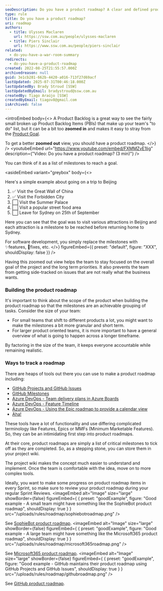 ```yaml
---
seoDescription: Do you have a product roadmap? A clear and defined product roadmap helps teams stay focused on long-term goals and priorities, while also preventing side-tracking on non-essential issues.
type: rule
title: Do you have a product roadmap?
uri: roadmap
authors:
  - title: Ulysses Maclaren
    url: https://ssw.com.au/people/ulysses-maclaren
  - title: Piers Sinclair
    url: https://www.ssw.com.au/people/piers-sinclair
related:
  - do-you-have-a-war-room-summary
redirects:
  - do-you-have-a-product-roadmap
created: 2022-08-25T21:55:57.000Z
archivedreason: null
guid: 3e1cb281-662b-4420-a016-713f27d69acf
lastUpdated: 2025-07-31T00:46:18.000Z
lastUpdatedBy: Brady Stroud [SSW]
lastUpdatedByEmail: bradystroud@ssw.com.au
createdBy: Tiago Araújo [SSW]
createdByEmail: tiagov8@gmail.com
isArchived: false
---
```


<introEmbed
  body={<>
A Product Backlog is a great way to see the fairly small broken up Product Backlog Items (PBIs) that make up your team's "to do" list, but it can be a bit too **zoomed in** and makes it easy to stray from the [Product Goal](/the-3-commitments-in-scrum/).

To get a better **zoomed out** view, you should have a product roadmap.
  </>}
/>
<youtubeEmbed url="https://www.youtube.com/embed/FXMMZvE1lig" description={"Video: Do you have a product roadmap? (3 min)"} />

You can think of it as a list of milestones to reach a goal.

<asideEmbed
  variant="greybox"
  body={<>
    
Here's a simple example about going on a trip to Beijing

1. ✅ Visit the Great Wall of China
2. ✅ Visit the Forbidden City
3. ⬜ Visit the Summer Palace
4. ⬜ Visit a popular street food area
5. ⬜ Leave for Sydney on 25th of September

Here you can see that the goal was to visit various attractions in Beijing and each attraction is a milestone to be reached before returning home to Sydney.

For software development, you simply replace the milestones with ✨features, 🐛fixes, etc.
  </>}
  figureEmbed={{
    preset: "default",
    figure: "XXX",
    shouldDisplay: false
  }}
/>

Having this zoomed out view helps the team to stay focused on the overall goal of the project and the long term priorities. It also prevents the team from getting side-tracked on issues that are not really what the business wants.

### Building the product roadmap

It's important to think about the scope of the product when building the product roadmap so that the milestones are an achievable grouping of tasks. Consider the size of your team:

* For small teams that shift to different products a lot, you might want to make the milestones a bit more granular and short term.
* For larger product oriented teams, it is more important to have a general overview of what is going to happen across a longer timeframe.

By factoring in the size of the team, it keeps everyone accountable while remaining realistic.

### Ways to track a roadmap

There are heaps of tools out there you can use to make a product roadmap including:

* [GitHub Projects and GitHub Issues](https://docs.github.com/en/issues/planning-and-tracking-with-projects/creating-projects/creating-a-project)
* [GitHub Milestones](https://docs.github.com/en/issues/using-labels-and-milestones-to-track-work/about-milestones)
* [Azure DevOps - Team delivery plans in Azure Boards](https://docs.microsoft.com/en-us/azure/devops/boards/plans/review-team-plans?view=azure-devops&WT.mc_id=DOP-MVP-33518)
* [Azure DevOps - Feature Timeline](https://docs.microsoft.com/en-us/azure/devops/boards/extensions/feature-timeline?view=azure-devops&WT.mc_id=DOP-MVP-33518)
* [Azure DevOps - Using the Epic roadmap to provide a calendar view](https://docs.microsoft.com/en-us/azure/devops/boards/extensions/epic-roadmap?view=azure-devops&WT.mc_id=DOP-MVP-33518)
* [Aha!](https://www.aha.io/roadmapping/guide/product-roadmap/roadmap-examples)

These tools have a lot of functionality and use differing complicated terminology like Features, Epics or MMFs (Minimum Marketable Features). So, they can be an intimidating first step into product roadmaps.

At their core, product roadmaps are simply a list of critical milestones to tick off as they are completed. So, as a stepping stone, you can store them in your project wiki.

The project wiki makes the concept much easier to understand and implement. Once the team is comfortable with the idea, move on to more complex tools.

Ideally, you want to make some progress on product roadmap items in every Sprint, so make sure to review your product roadmap during your regular Sprint Reviews.
<imageEmbed
  alt="Image"
  size="large"
  showBorder={false}
  figureEmbed={ {
    preset: "goodExample",
    figure: "Good example - A small team might have something like the SophieBot product roadmap",
    shouldDisplay: true
  } }
  src="/uploads/rules/roadmap/sophiebotroadmap.png"
/>

See [SophieBot product roadmap](https://github.com/SSWConsulting/SSW.SophieBot/wiki#roadmap).
<imageEmbed
  alt="Image"
  size="large"
  showBorder={false}
  figureEmbed={ {
    preset: "goodExample",
    figure: "Good example - A large team might have something like the Microsoft365 product roadmap",
    shouldDisplay: true
  } }
  src="/uploads/rules/roadmap/microsoft365roadmap.png"
/>

See [Microsoft365 product roadmap](https://www.microsoft.com/en-us/microsoft-365/roadmap?WT.mc_id=M365-MVP-33518).
<imageEmbed
  alt="Image"
  size="large"
  showBorder={false}
  figureEmbed={ {
    preset: "goodExample",
    figure: "Good example - GitHub maintains their product roadmap using GitHub Projects and GitHub Issues",
    shouldDisplay: true
  } }
  src="/uploads/rules/roadmap/githubroadmap.png"
/>

See [GitHub product roadmap](https://github.com/orgs/github/projects/4247/views/1).

